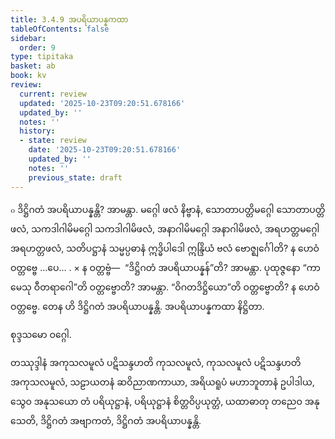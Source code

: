 ```yaml
---
title: 3.4.9 အပရိယာပန္နကထာ
tableOfContents: false
sidebar:
  order: 9
type: tipitaka
basket: ab
book: kv
review:
  current: review
  updated: '2025-10-23T09:20:51.678166'
  updated_by: ''
  notes: ''
  history:
  - state: review
    date: '2025-10-23T09:20:51.678166'
    updated_by: ''
    notes: ''
    previous_state: draft
---
```



<ReviewStatus review={frontmatter.review} showDetails={true} />

<HypothesisAnnotation frontmatter={frontmatter} />

<DynamicBreadcrumb />

<Division number="709" book="kv" e="ch" v="32" p="367">

<Paragraph number="2270" book="kv">
๐ ဒိဋ္ဌိဂတံ အပရိယာပန္နန္တိ? အာမန္တာ. မဂ္ဂေါ ဖလံ နိဗ္ဗာနံ, သောတာပတ္တိမဂ္ဂေါ သောတာပတ္တိဖလံ, သကဒါဂါမိမဂ္ဂေါ သကဒါဂါမိဖလံ, အနာဂါမိမဂ္ဂေါ အနာဂါမိဖလံ, အရဟတ္တမဂ္ဂေါ အရဟတ္တဖလံ, သတိပဋ္ဌာနံ သမ္မပ္ပဓာနံ ဣဒ္ဓိပါဒေါ ဣန္ဒြိယံ ဗလံ ဗောဇ္ဈင်္ဂေါတိ? န ဟေဝံ ဝတ္တဗ္ဗေ …ပေ… .
</Paragraph>

</Division>
<Division number="710" book="kv" e="ch" v="32" p="367">

<Paragraph number="2271" book="kv">
× န ဝတ္တဗ္ဗံ—  “ဒိဋ္ဌိဂတံ အပရိယာပန္နန်”တိ? အာမန္တာ. ပုထုဇ္ဇနော “ကာမေသု ဝီတရာဂေါ”တိ ဝတ္တဗ္ဗောတိ? အာမန္တာ. “ဝိဂတဒိဋ္ဌိယော”တိ ဝတ္တဗ္ဗောတိ? န ဟေဝံ ဝတ္တဗ္ဗေ. တေန ဟိ ဒိဋ္ဌိဂတံ အပရိယာပန္နန္တိ.

</Paragraph>
</Division>

<Paragraph number="2272" type="center" book="kv">
အပရိယာပန္နကထာ နိဋ္ဌိတာ.

  
စုဒ္ဒသမော ဝဂ္ဂေါ.



</Paragraph>

<Paragraph number="2273" type="center" book="kv">
တဿုဒ္ဒါနံ


</Paragraph>

<Paragraph number="2274" book="kv">
အကုသလမူလံ ပဋိသန္ဒဟတိ ကုသလမူလံ, ကုသလမူလံ ပဋိသန္ဒဟတိ အကုသလမူလံ, သဠာယတနံ ဆဝိညာဏကာယာ, အရိယရူပံ မဟာဘူတာနံ ဥပါဒါယ, သွေဝ အနုသယော တံ ပရိယုဋ္ဌာနံ, ပရိယုဋ္ဌာနံ စိတ္တဝိပ္ပယုတ္တံ, ယထာဓာတု တညေဝ အနုသေတိ, ဒိဋ္ဌိဂတံ အဗျာကတံ, ဒိဋ္ဌိဂတံ အပရိယာပန္နန္တိ.
</Paragraph>